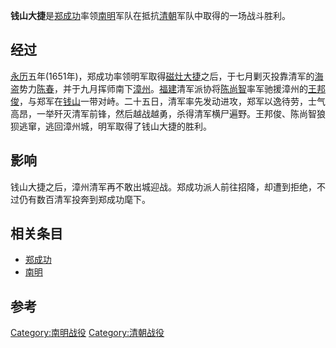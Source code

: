 '''钱山大捷'''是[[郑成功|郑成功]]率领[[南明|南明]]军队在抵抗[[清朝|清朝]]军队中取得的一场战斗胜利。
== 经过 ==
[[永曆_(南明)|永历]]五年(1651年)，郑成功率领明军取得[[磁灶大捷|磁灶大捷]]之后，于七月剿灭投靠清军的[[海盗|海盗]]势力[[陈春|陈春]]，并于九月挥师南下[[漳州|漳州]]。[[福建|福建]]清军派协将[[陈尚智|陈尚智]]率军驰援漳州的[[王邦俊|王邦俊]]，与郑军在[[钱山|钱山]]一带对峙。二十五日，清军率先发动进攻，郑军以逸待劳，士气高昂，一举歼灭清军前锋，然后越战越勇，杀得清军横尸遍野。王邦俊、陈尚智狼狈逃窜，逃回漳州城，明军取得了钱山大捷的胜利。

== 影响 ==
钱山大捷之后，漳州清军再不敢出城迎战。郑成功派人前往招降，却遭到拒绝，不过仍有数百清军投奔到郑成功麾下。

== 相关条目 ==
*[[郑成功|郑成功]]
*[[南明|南明]]

== 参考 ==

[[Category:南明战役|Category:南明战役]]
[[Category:清朝战役|Category:清朝战役]]
